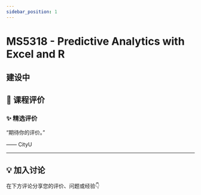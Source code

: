 ```yaml
---
sidebar_position: 1
---
```



# MS5318 - Predictive Analytics with Excel and R

## 建设中

## **💬 课程评价**

### ✨ **精选评价**
<div className={commentStyles.commentBox}>
    <p className={commentStyles.commentText}>
        “期待你的评价。”
    </p>
    <p className={commentStyles.commentAuthor}>—— CityU</p>
</div>

---

## **💡 加入讨论**

在下方评论分享您的评价、问题或经验👇
<Utterances />
